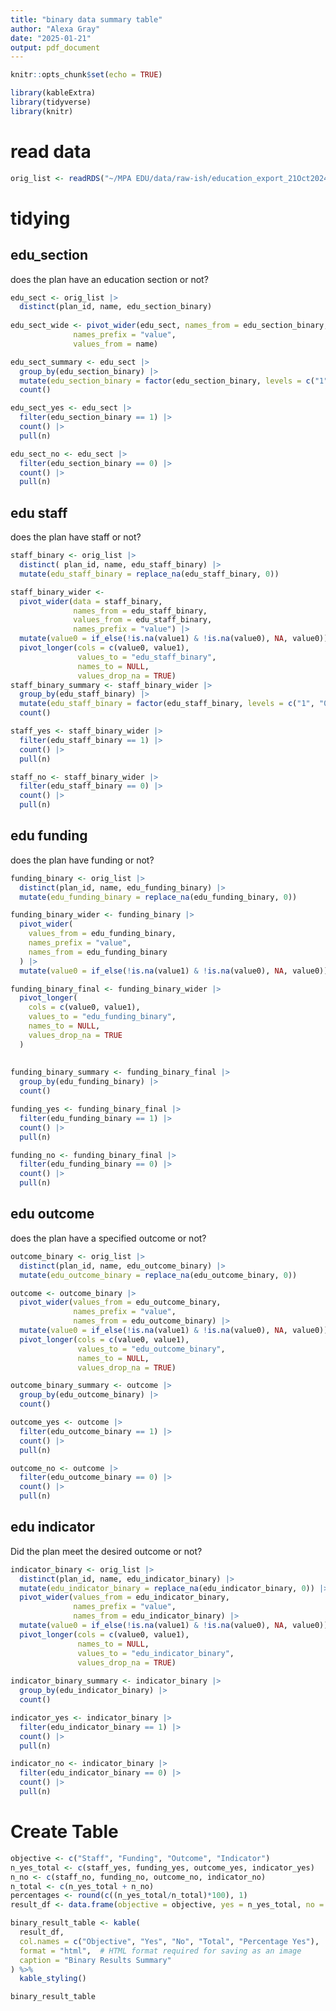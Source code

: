```yaml
---
title: "binary data summary table"
author: "Alexa Gray"
date: "2025-01-21"
output: pdf_document
---
```


```r
knitr::opts_chunk$set(echo = TRUE)

library(kableExtra)
library(tidyverse)
library(knitr)
```

# read data

```r
orig_list <- readRDS("~/MPA EDU/data/raw-ish/education_export_21Oct2024.Rds")
```

# tidying

## edu_section
does the plan have an education section or not? 
```r
edu_sect <- orig_list |> 
  distinct(plan_id, name, edu_section_binary) 
  
edu_sect_wide <- pivot_wider(edu_sect, names_from = edu_section_binary,
              names_prefix = "value",
              values_from = name)

edu_sect_summary <- edu_sect |> 
  group_by(edu_section_binary) |> 
  mutate(edu_section_binary = factor(edu_section_binary, levels = c("1", "0"))) |> # factor and set levels order
  count()

edu_sect_yes <- edu_sect |> 
  filter(edu_section_binary == 1) |> 
  count() |> 
  pull(n)

edu_sect_no <- edu_sect |> 
  filter(edu_section_binary == 0) |> 
  count() |> 
  pull(n)
```

## edu staff
does the plan have staff or not? 

```r
staff_binary <- orig_list |> 
  distinct( plan_id, name, edu_staff_binary) |> 
  mutate(edu_staff_binary = replace_na(edu_staff_binary, 0))

staff_binary_wider <- 
  pivot_wider(data = staff_binary,
              names_from = edu_staff_binary,
              values_from = edu_staff_binary,
              names_prefix = "value") |> 
  mutate(value0 = if_else(!is.na(value1) & !is.na(value0), NA, value0)) |> 
  pivot_longer(cols = c(value0, value1), 
               values_to = "edu_staff_binary", 
               names_to = NULL, 
               values_drop_na = TRUE)
staff_binary_summary <- staff_binary_wider |> 
  group_by(edu_staff_binary) |> 
  mutate(edu_staff_binary = factor(edu_staff_binary, levels = c("1", "0"))) |> 
  count()

staff_yes <- staff_binary_wider |> 
  filter(edu_staff_binary == 1) |> 
  count() |> 
  pull(n)

staff_no <- staff_binary_wider |> 
  filter(edu_staff_binary == 0) |> 
  count() |> 
  pull(n)
```

## edu funding
does the plan have funding or not? 

```r
funding_binary <- orig_list |> 
  distinct(plan_id, name, edu_funding_binary) |> 
  mutate(edu_funding_binary = replace_na(edu_funding_binary, 0))

funding_binary_wider <- funding_binary |> 
  pivot_wider(
    values_from = edu_funding_binary,
    names_prefix = "value",
    names_from = edu_funding_binary
  ) |> 
  mutate(value0 = if_else(!is.na(value1) & !is.na(value0), NA, value0))

funding_binary_final <- funding_binary_wider |> 
  pivot_longer(
    cols = c(value0, value1),
    values_to = "edu_funding_binary", 
    names_to = NULL,
    values_drop_na = TRUE
  )
  
  
funding_binary_summary <- funding_binary_final |> 
  group_by(edu_funding_binary) |> 
  count()

funding_yes <- funding_binary_final |> 
  filter(edu_funding_binary == 1) |> 
  count() |> 
  pull(n)

funding_no <- funding_binary_final |> 
  filter(edu_funding_binary == 0) |> 
  count() |> 
  pull(n)
```

## edu outcome
does the plan have a specified outcome or not?

```r
outcome_binary <- orig_list |> 
  distinct(plan_id, name, edu_outcome_binary) |> 
  mutate(edu_outcome_binary = replace_na(edu_outcome_binary, 0))

outcome <- outcome_binary |> 
  pivot_wider(values_from = edu_outcome_binary,
              names_prefix = "value",
              names_from = edu_outcome_binary) |> 
  mutate(value0 = if_else(!is.na(value1) & !is.na(value0), NA, value0)) |> 
  pivot_longer(cols = c(value0, value1),
               values_to = "edu_outcome_binary",
               names_to = NULL, 
               values_drop_na = TRUE)

outcome_binary_summary <- outcome |> 
  group_by(edu_outcome_binary) |> 
  count()

outcome_yes <- outcome |> 
  filter(edu_outcome_binary == 1) |> 
  count() |> 
  pull(n)

outcome_no <- outcome |> 
  filter(edu_outcome_binary == 0) |> 
  count() |> 
  pull(n)
```

## edu indicator
Did the plan meet the desired outcome or not? 

```r
indicator_binary <- orig_list |> 
  distinct(plan_id, name, edu_indicator_binary) |> 
  mutate(edu_indicator_binary = replace_na(edu_indicator_binary, 0)) |> 
  pivot_wider(values_from = edu_indicator_binary,
              names_prefix = "value",
              names_from = edu_indicator_binary) |> 
  mutate(value0 = if_else(!is.na(value1) & !is.na(value0), NA, value0)) |> 
  pivot_longer(cols = c(value0, value1),
               names_to = NULL, 
               values_to = "edu_indicator_binary",
               values_drop_na = TRUE)
  
indicator_binary_summary <- indicator_binary |> 
  group_by(edu_indicator_binary) |> 
  count()

indicator_yes <- indicator_binary |> 
  filter(edu_indicator_binary == 1) |> 
  count() |> 
  pull(n)

indicator_no <- indicator_binary |> 
  filter(edu_indicator_binary == 0) |> 
  count() |> 
  pull(n)
```

# Create Table

```r
objective <- c("Staff", "Funding", "Outcome", "Indicator")
n_yes_total <- c(staff_yes, funding_yes, outcome_yes, indicator_yes)
n_no <- c(staff_no, funding_no, outcome_no, indicator_no)
n_total <- c(n_yes_total + n_no)
percentages <- round(c((n_yes_total/n_total)*100), 1)
result_df <- data.frame(objective = objective, yes = n_yes_total, no = n_no, total = n_total, percent = percentages)

binary_result_table <- kable(
  result_df,
  col.names = c("Objective", "Yes", "No", "Total", "Percentage Yes"),
  format = "html",  # HTML format required for saving as an image
  caption = "Binary Results Summary"
) %>%
  kable_styling()

binary_result_table
```
